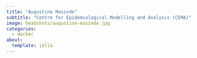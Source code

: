 ```yaml
---
title: "Augustine Masinde"
subtitle: "Centre for Epidemiological Modelling and Analysis (CEMA)"
image: headshots/augustine-masinde.jpg
categories:
  - Hacker
about:
  template: jolla
---
```

